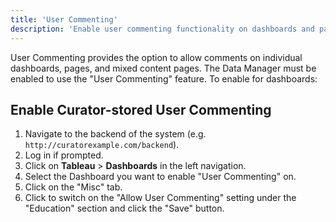---
title: 'User Commenting'
description: 'Enable user commenting functionality on dashboards and pages through Data Manager integration for enhanced collaboration.'
---

User Commenting provides the option to allow comments on individual dashboards, pages, and mixed content pages. The
Data Manager must be enabled to use the "User Commenting" feature. To enable for dashboards:

## Enable Curator-stored User Commenting

1. Navigate to the backend of the system (e.g. `http://curatorexample.com/backend`).
2. Log in if prompted.
3. Click on **Tableau** > **Dashboards** in the left navigation.
4. Select the Dashboard you want to enable "User Commenting" on.
5. Click on the "Misc" tab.
6. Click to switch on the "Allow User Commenting" setting under the "Education" section and click the "Save" button.
